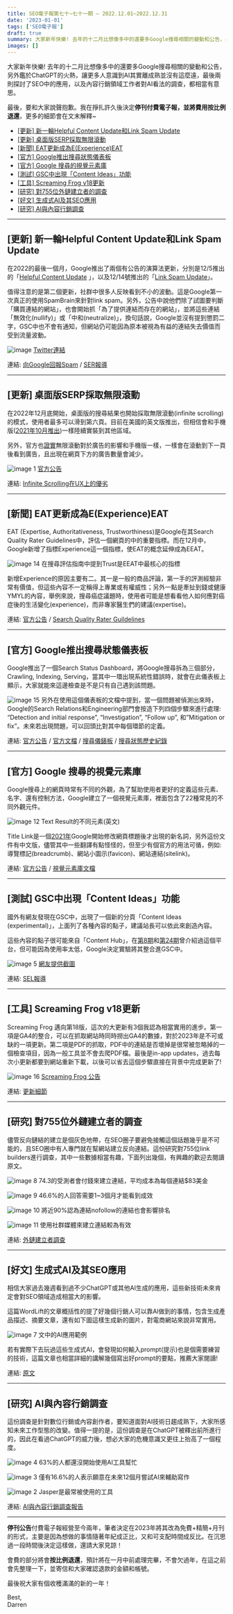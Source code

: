 ```yaml
---
title: SEO電子報第七十~七十一期 – 2022.12.01~2022.12.31
date: '2023-01-01'
tags: ['SEO電子報']
draft: true
summary: 大家新年快樂! 去年的十二月比想像多中的還要多Google搜尋相關的變動和公告，另外鑑於ChatGPT的火熱，讓更多人意識到AI其實離成熟並沒有這麼遠，最後兩則探討了SEO中的應用，以及內容行銷領域工作者對AI看法的調查，都相當有意思。
images: []
---
```

大家新年快樂! 去年的十二月比想像多中的還要多Google搜尋相關的變動和公告，另外鑑於ChatGPT的火熱，讓更多人意識到AI其實離成熟並沒有這麼遠，最後兩則探討了SEO中的應用，以及內容行銷領域工作者對AI看法的調查，都相當有意思。

最後，要和大家說聲抱歉。我在掙扎許久後決定**停刊付費電子報，並將費用按比例退還**，更多的細節會在文末解釋\~

* [[更新] 新一輪Helpful Content Update和Link Spam Update](http://43.201.249.211/seo-newsletter-issue-70-71.html#toc-1)
* [[更新] 桌面版SERP採取無限滾動](http://43.201.249.211/seo-newsletter-issue-70-71.html#toc-2)
* [[新聞] EAT更新成為E(Experience)EAT](http://43.201.249.211/seo-newsletter-issue-70-71.html#toc-3)
* [[官方] Google推出搜尋狀態儀表板](http://43.201.249.211/seo-newsletter-issue-70-71.html#toc-4)
* [[官方] Google 搜尋的視覺元素庫](http://43.201.249.211/seo-newsletter-issue-70-71.html#toc-5)
* [[測試] GSC中出現「Content Ideas」功能](http://43.201.249.211/seo-newsletter-issue-70-71.html#toc-6)
* [[工具] Screaming Frog v18更新](http://43.201.249.211/seo-newsletter-issue-70-71.html#toc-7)
* [[研究] 對755位外鏈建立者的調查](http://43.201.249.211/seo-newsletter-issue-70-71.html#toc-8)
* [[好文] 生成式AI及其SEO應用](http://43.201.249.211/seo-newsletter-issue-70-71.html#toc-9)
* [[研究] AI與內容行銷調查](http://43.201.249.211/seo-newsletter-issue-70-71.html#toc-10)


---


## [更新] 新一輪Helpful Content Update和Link Spam Update

在2022的最後一個月，Google推出了兩個有公告的演算法更新，分別是12/5推出的「[Helpful Content Update](https://twitter.com/googlesearchc/status/1600171901669605376) 」，以及12/14號推出的「[Link Spam Update](https://developers.google.com/search/blog/2022/12/december-22-link-spam-update)」。

值得注意的是第二個更新，社群中很多人反映看到不小的波動。這是Google第一次真正的使用SpamBrain來針對link spam。另外，公告中說他們除了試圖要判斷「購買連結的網站」，也會開始抓「為了提供連結而存在的網站」，並將這些連結「無效化(nullify)」或「中和(neutralize)」，換句話說，Google並沒有提到懲罰二字，GSC中也不會有通知，但網站仍可能因為原本被視為有益的連結失去價值而受到流量波動。

![image](http://43.201.249.211/wp-content/uploads/2023/01/image.png)
[Twitter連結](https://twitter.com/searchliaison/status/1603125001309167616)

連結: [向Google回報Spam](https://developers.google.com/search/docs/advanced/guidelines/report-spam) / [SER報導](https://www.seroundtable.com/google-december-2022-link-spam-update-34574.html)


---


## [更新] 桌面版SERP採取無限滾動

在2022年12月底開始，桌面版的搜尋結果也開始採取無限滾動(infinite scrolling)的模式，使用者最多可以滑到第六頁。目前在美國的英文版推出，但相信會和手機版([2021年10月推出](http://43.201.249.211/seo-newsletter-issue-43.html#toc-1))一樣陸續實裝到其他區域。

另外，官方也[證實](https://twitter.com/adsliaison/status/1599892906835222528)無限滾動對於廣告的影響和手機版一樣，一樣會在滾動到下一頁後看到廣告，且出現在網頁下方的廣告數量會減少。

![image 1](http://43.201.249.211/wp-content/uploads/2023/01/image-1.png)
[官方公告](https://twitter.com/google/status/1599889522380120078)

連結: [Infinite Scrolling在UX上的優劣](http://43.201.249.211/seo-newsletter-issue-64.html#toc-5)


---


## [新聞] EAT更新成為E(Experience)EAT

EAT (Expertise, Authoritativeness, Trustworthiness)是Google在其Search Quality Rater Guidelines中，評估一個網頁的中的重要指標。而在12月中，Google新增了指標Experience這一個指標，使EAT的概念延伸成為EEAT。

![image 14](http://43.201.249.211/wp-content/uploads/2022/12/image-14-1024x533.png)
在搜尋評估指南中提到Trust是EEAT中最核心的指標

新增Experience的原因主要有二。其一是一般的商品評論，第一手的評測經驗非常有價值，但這些內容不一定稱得上專業或有權威性；另外一點是牽扯到錢或健康YMYL的內容，舉例來說，搜尋癌症議題時，使用者可能是想看看他人如何應對癌症後的生活變化(experience)，而非專家醫生們的建議(expertise)。

連結: [官方公告](https://developers.google.com/search/blog/2022/12/google-raters-guidelines-e-e-a-t) / [Search Quality Rater Guildelines](https://static.googleusercontent.com/media/guidelines.raterhub.com/en//searchqualityevaluatorguidelines.pdf)


---


## [官方] Google推出搜尋狀態儀表板

Google推出了一個Search Status Dashboard，將Google搜尋拆為三個部分，Crawling, Indexing, Serving，當其中一環出現系統性錯誤時，就會在此儀表板上顯示，大家就能來這邊檢查是不是只有自己遇到該問題。

![image 15](http://43.201.249.211/wp-content/uploads/2022/12/image-15-1024x394.png)
另外在使用這個儀表板的文檔中提到，當一個問題被偵測出來時，Google的Search Relations和Engineering部門會按造下列四個步驟來進行處理: “Detection and initial response”, “Investigation”, “Follow up”, 和”Mitigation or fix”。未來若出現問題，可以回頭比對其中每個環節的定義。

連結: [官方公告](https://developers.google.com/search/blog/2022/12/status-dashboard) / [官方文檔](https://developers.google.com/search/help/status-dashboard) / [搜尋儀錶板](https://status.search.google.com/) / [搜尋狀態歷史紀錄](https://status.search.google.com/summary)


---


## [官方] Google 搜尋的視覺元素庫

Google搜尋上的網頁時常有不同的外觀，為了幫助使用者更好的定義這些元素、名字、還有控制方法，Google建立了一個視覺元素庫，裡面包含了22種常見的不同外觀元件。

![image 12](http://43.201.249.211/wp-content/uploads/2022/12/image-12.png)
Text Result的不同元素(英文)

Title Link是一個[2021年](http://43.201.249.211/seo-newsletter-issue-42.html#toc-7)Google開始修改網頁標題後才出現的新名詞，另外這份文件有中文版，儘管其中一些翻譯有點怪怪的，但至少有個官方的用法可循，例如: 導覽標記(breadcrumb)、網站小圖示(favicon)、網站連結(sitelink)。

連結: [官方公告](https://developers.google.com/search/blog/2022/12/visual-elements) / [視覺元素庫文檔](https://developers.google.com/search/docs/appearance/visual-elements-gallery)


---


## [測試] GSC中出現「Content Ideas」功能

國外有網友發現在GSC中，出現了一個新的分頁「Content Ideas (experimental)」，上面列了各種內容的點子，建議站長可以依此來創造內容。

這些內容的點子很可能來自「Content Hub」，在[第8期](https://www.darrenhuang.com/seo-newsletter-issue-8.html#toc-8)和[第24期](http://43.201.249.211/seo-newsletter-issue-24.html#toc-1)曾介紹過這個平台，但可能因為使用率太低，Google決定實驗將其整合進GSC中。

![image 5](http://43.201.249.211/wp-content/uploads/2023/01/image-5-1024x544.png)
[網友提供截圖](https://seocommunity.social/@nicockier/109484660116631988)

連結: [SEL報導](https://searchengineland.com/content-ideas-may-be-coming-to-google-search-console-390244)


---


## [工具] Screaming Frog v18更新

Screaming Frog 邁向第18版，這次的大更新有3個我認為相當實用的進步。第一項是GA4的整合，可以在抓取網站時同時撈出GA4的數據，對於2023年是不可或缺的一項更新。第二項是PDF的抓取，PDF中的連結是否壞掉是很常被忽略掉的一個檢查項目，因為一般工具並不會去爬PDF檔。最後是in\-app updates，過去每次小更新都要到網站重新下載，以後可以省去這個步驟直接在背景中完成更新了!

![image 16](http://43.201.249.211/wp-content/uploads/2022/12/image-16.png)
[Screaming Frog 公告](https://twitter.com/screamingfrog/status/1599684424018571264)

  
連結: [更新細節](https://www.screamingfrog.co.uk/seo-spider-18/)


---


## [研究] 對755位外鏈建立者的調查

儘管反向鏈結的建立是個灰色地帶，在SEO圈子要避免接觸這個話題幾乎是不可能的，且SEO圈中有人專門就在幫網站建立反向連結。這份研究對755位link builders進行調查，其中一些數據相當有趣，下面列出幾個，有興趣的歡迎去閱讀原文。

![image 8](http://43.201.249.211/wp-content/uploads/2022/12/image-8.png)
74\.3的受測者會付錢來建立連結，平均成本為每個連結$83美金

![image 9](http://43.201.249.211/wp-content/uploads/2022/12/image-9.png)
46\.6%的人回答需要1\~3個月才能看到成效

![image 10](http://43.201.249.211/wp-content/uploads/2022/12/image-10.png)
將近90%認為連結nofollow的連結也會影響排名

![image 11](http://43.201.249.211/wp-content/uploads/2022/12/image-11.png)
使用社群媒體來建立連結較為有效

連結: [外鏈建立者調查](https://www.authorityhacker.com/link-building-survey/)


---


## [好文] 生成式AI及其SEO應用

相信大家過去幾週看到過不少ChatGPT或其他AI生成的應用，這些新技術未來肯定會對SEO領域造成相當大的影響。

這篇WordLift的文章概括性的提了好幾個行銷人可以靠AI做到的事情，包含生成產品描述、摘要文章，還有如下圖這樣生成新的圖片，對電商網站來說非常實用。

![image 7](http://43.201.249.211/wp-content/uploads/2022/12/image-7.png)
文中的AI應用範例

若有實際下去玩過這些生成式AI，會發現如何輸入prompt(提示)也是個需要練習的技術，這篇文章也相當詳細的講解幾個寫出好prompt的要點，推薦大家閱讀!

連結: [原文](https://wordlift.io/blog/en/generative-ai-for-seo/)


---


## [研究] AI與內容行銷調查

這份調查是針對數位行銷或內容創作者，要知道面對AI技術日趨成熟下，大家所感知未來工作型態的改變。值得一提的是，這份調查是在ChatGPT被釋出前所進行的，因此在看過ChatGPT的威力後，想必大家的危機意識又更往上抬高了一個程度。

![image 4](http://43.201.249.211/wp-content/uploads/2023/01/image-4-1024x385.png)
63%的人都還沒開始使用AI工具幫忙

![image 3](http://43.201.249.211/wp-content/uploads/2023/01/image-3-1024x379.png)
僅有16\.6%的人表示願意在未來12個月嘗試AI來輔助寫作

![image 2](http://43.201.249.211/wp-content/uploads/2023/01/image-2-1024x363.png)
Jasper是最常被使用的工具

連結: [AI與內容行銷調查報告](https://aira.net/future-of-ai-content-marketing/)


---

**停刊公告**付費電子報經營至今兩年，筆者決定在2023年將其改為免費\+精簡\+月刊的形式，主要是因為想做的事情隨著年紀成正比，又和可支配時間成反比。在沉思過一段時間後決定這樣做，還請大家見諒！   
  
會費的部分將會**按比例退還**，預計將在一月中前處理完畢，不會欠過年，在這之前會先整理一下，並寄信和大家確認退款的金額和帳號。  
  
最後祝大家有個收穫滿滿的新的一年！  
  
Best,  
Darren
